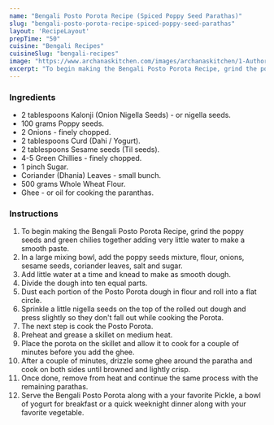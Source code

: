 ---
name: "Bengali Posto Porota Recipe (Spiced Poppy Seed Parathas)"
slug: "bengali-posto-porota-recipe-spiced-poppy-seed-parathas"
layout: 'RecipeLayout'
prepTime: "50"
cuisine: "Bengali Recipes"
cuisineSlug: "bengali-recipes"
image: "https://www.archanaskitchen.com/images/archanaskitchen/1-Author/Priyadarshini_Chatterjee/Posto_Porota.jpg"
excerpt: "To begin making the Bengali Posto Porota Recipe, grind the poppy seeds and green chilies together adding very little water to make a smooth paste"
---

### Ingredients

- 2 tablespoons Kalonji (Onion Nigella Seeds) - or nigella seeds.
- 100 grams Poppy seeds.
- 2 Onions - finely chopped.
- 2 tablespoons Curd (Dahi / Yogurt).
- 2 tablespoons Sesame seeds (Til seeds).
- 4-5 Green Chillies - finely chopped.
- 1 pinch Sugar.
- Coriander (Dhania) Leaves - small bunch.
- 500 grams Whole Wheat Flour.
- Ghee - or oil for cooking the paranthas.

### Instructions

1. To begin making the Bengali Posto Porota Recipe, grind the poppy seeds and green chilies together adding very little water to make a smooth paste.
1. In a large mixing bowl, add the poppy seeds mixture, flour, onions, sesame seeds, coriander leaves, salt and sugar.
1. Add little water at a time and knead to make as smooth dough.
1. Divide the dough into ten equal parts.
1. Dust each portion of the Posto Porota dough in flour and roll into a flat circle.
1. Sprinkle a little nigella seeds on the top of the rolled out dough and press slightly so they don't fall out while cooking the Porota.
1. The next step is cook the Posto Porota.
1. Preheat and grease a skillet on medium heat.
1. Place the porota on the skillet and allow it to cook for a couple of minutes before you add the ghee.
1. After a couple of minutes, drizzle some ghee around the paratha and cook on both sides until browned and lightly crisp.
1. Once done, remove from heat and continue the same process with the remaining parathas.
1. Serve the Bengali Posto Porota along with a your favorite Pickle, a bowl of yogurt for breakfast or a quick weeknight dinner along with your favorite vegetable.

